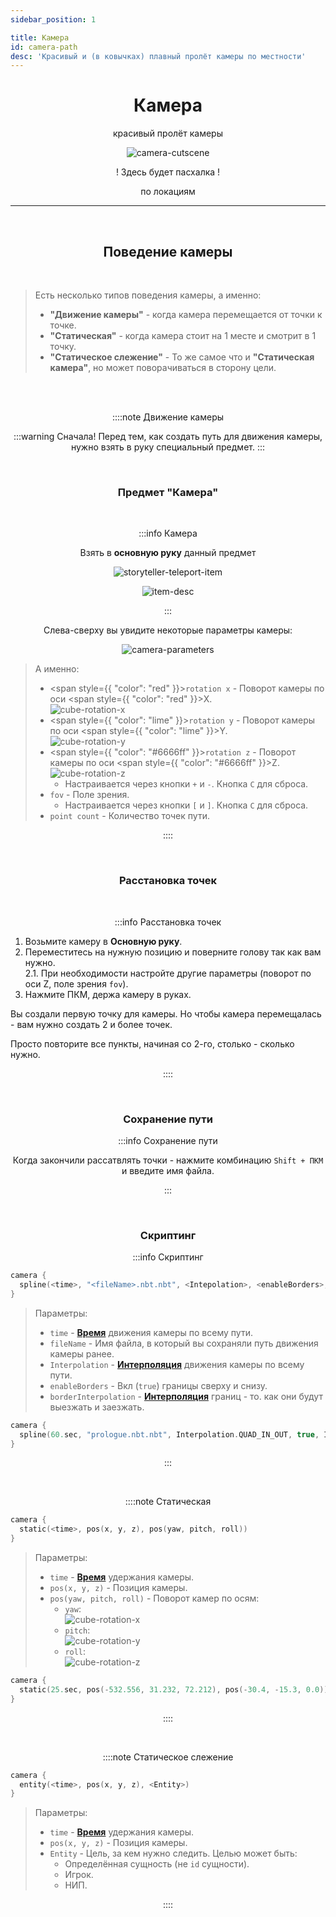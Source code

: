 ```yaml
---
sidebar_position: 1

title: Камера
id: camera-path
desc: 'Красивый и (в ковычках) плавный пролёт камеры по местности'
---
```



<div align="center">

# Камера

красивый пролёт камеры

<div className="show" id="mask">

<Random max="100">
  <Part low="0" high="99">

![camera-cutscene](@site/static/img/doc/titles/CutsceneCamera2.webp)

  </Part>
  <Part low="100" high="100">

! Здесь будет пасхалка !

  </Part>
</Random>

</div>

по локациям

---

<br />

<div id="dont-copy">

## Поведение камеры

<br />

<div align="left">

> Есть несколько типов поведения камеры, а именно:
> - **"Движение камеры"** - когда камера перемещается от точки к точке.
> - **"Статическая"** - когда камера стоит на 1 месте и смотрит в 1 точку.
> - **"Статическое слежение"** - То же самое что и **"Статическая камера"**, но может поворачиваться
в сторону цели.

</div>

<br />

<ToggleText buttonText="Движение камеры">

<br />

::::note Движение камеры

:::warning Сначала!
Перед тем, как создать путь для движения камеры, нужно взять в руку специальный предмет.
:::

<br />

### Предмет "Камера"

<br />

:::info Камера

Взять в **основную руку** данный предмет

<div style={{"scale": "150%"}}>

![storyteller-teleport-item](@site/static/img/doc/items/camera-item.png)

</div>

![item-desc](@site/static/img/doc/items/camera-item-desc.png)

:::

Слева-сверху вы увидите некоторые параметры камеры:

![camera-parameters](@site/static/img/doc/cutscenes/CameraParameters.png)

<div align="left">

> А именно:
> - <span style={{ "color": "red" }}>`rotation x`</span> - Поворот камеры по оси <span style={{ "color": "red" }}>X</span>.  
>  ![cube-rotation-x](@site/static/img/doc/cutscenes/CubeRotationX.gif)
> - <span style={{ "color": "lime" }}>`rotation y`</span> - Поворот камеры по оси <span style={{ "color": "lime" }}>Y</span>.  
>  ![cube-rotation-y](@site/static/img/doc/cutscenes/CubeRotationY.gif)
> - <span style={{ "color": "#6666ff" }}>`rotation z`</span> - Поворот камеры по оси <span style={{ "color": "#6666ff" }}>Z</span>.  
>  ![cube-rotation-z](@site/static/img/doc/cutscenes/CubeRotationZ.gif)
>   - Настраивается через кнопки `+` и `-`. Кнопка `C` для сброса.
> - `fov` - Поле зрения.
>   - Настраивается через кнопки `[` и `]`. Кнопка `C` для сброса.
> - `point count` - Количество точек пути.

</div>

::::

<br />

### Расстановка точек

<br />

:::info Расстановка точек

<div align="left">

1. Возьмите камеру в **Основную руку**.
2. Переместитесь на нужную позицию и поверните голову так как вам нужно.  
2.1. При необходимости настройте другие параметры (поворот по оси Z, поле зрения `fov`).
3. Нажмите ПКМ, держа камеру в руках.

Вы создали первую точку для камеры.
Но чтобы камера перемещалась - вам нужно создать 2 и более точек.

Просто повторите все пункты, начиная со 2-го, столько - сколько нужно.

</div>

::::

<br />

### Сохранение пути

:::info Сохранение пути

Когда закончили рассатвлять точки - нажмите комбинацию `Shift + ПКМ` и введите имя файла.

:::

<br />

### Скриптинг

:::info Скриптинг

<div align="left">

```kts title="Шаблон"
camera {
  spline(<time>, "<fileName>.nbt.nbt", <Intepolation>, <enableBorders>, <borderInterpolation>)
}
```

> Параметры:
> - `time` - [**Время**](../../99-resources/4-time_value.mdx) движения камеры по всему пути.
> - `fileName` - Имя файла, в который вы сохраняли путь движения камеры ранее.
> - `Interpolation` - [**Интерполяция**](../../99-resources/5-interpolations.mdx) движения камеры по всему пути.
> - `enableBorders` - Вкл (`true`) границы сверху и снизу.
> - `borderInterpolation` - [**Интерполяция**](../../99-resources/5-interpolations.mdx) границ - то. как они будут выезжать и заезжать.

```kts title="Пример"
camera {
  spline(60.sec, "prologue.nbt.nbt", Interpolation.QUAD_IN_OUT, true, INTERPOLATION.QUAD_OUT)
}
```

</div>

:::

<br />

</ToggleText>

<ToggleText buttonText="Статическая">

::::note Статическая

<div align="left">

```kts title="Шаблолн"
camera {
  static(<time>, pos(x, y, z), pos(yaw, pitch, roll))
}
```

> Параметры:
> - `time` - [**Время**](../../99-resources/4-time_value.mdx) удержания камеры.
> - `pos(x, y, z)` - Позиция камеры.
> - `pos(yaw, pitch, roll)` - Поворот камер по осям:
>   - `yaw`:  
![cube-rotation-x](@site/static/img/doc/cutscenes/CubeRotationX.gif)
>   - `pitch`:  
![cube-rotation-y](@site/static/img/doc/cutscenes/CubeRotationY.gif)
>   - `roll`:  
![cube-rotation-z](@site/static/img/doc/cutscenes/CubeRotationZ.gif)

```kts title="Пример"
camera {
  static(25.sec, pos(-532.556, 31.232, 72.212), pos(-30.4, -15.3, 0.0))
}
```

</div>

::::

<br />

</ToggleText>

<ToggleText buttonText="Статическое слежение">

::::note Статическое слежение

<div align="left">

```kts title="Шаблон"
camera {
  entity(<time>, pos(x, y, z), <Entity>)
}
```

> Параметры:
> - `time` - [**Время**](../../99-resources/4-time_value.mdx) удержания камеры.
> - `pos(x, y, z)` - Позиция камеры.
> - `Entity` - Цель, за кем нужно следить. Целью может быть:
>   - Определённая сущность (не `id` сущности).
>   - Игрок.
>   - НИП.

</div>

::::

</ToggleText>

<br />

</div>

</div>